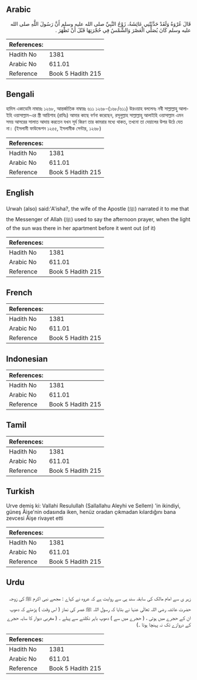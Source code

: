 ## Arabic


<div dir="rtl" lang="ar" style={{fontSize:'larger',backgroundColor:'#f8f9fa',padding:20}}>
قَالَ عُرْوَةُ وَلَقَدْ حَدَّثَتْنِي عَائِشَةُ، زَوْجُ النَّبِيِّ صلى الله عليه وسلم أَنَّ رَسُولَ اللَّهِ صلى الله عليه وسلم كَانَ يُصَلِّي الْعَصْرَ وَالشَّمْسُ فِي حُجْرَتِهَا قَبْلَ أَنْ تَظْهَرَ ‏.‏
</div>
<div style={{backgroundColor:'#f8f9fa',padding:20, marginBottom: 10}}><table> <thead> <tr> <th>References:</th> <th></th> </tr> </thead> <tbody><tr><td>Hadith No</td><td>1381</td></tr><tr><td>Arabic No</td><td>611.01</td></tr><tr><td>Reference</td><td>Book 5 Hadith 215</td></tr></tbody></table></div>

## Bengali


<div dir="ltr" lang="bn" style={{fontSize:'larger',backgroundColor:'#f8f9fa',padding:20}}>
হাদিস একাডেমি নাম্বারঃ ১২৬৮, আন্তর্জাতিক নাম্বারঃ ৬১১ ১২৬৮-(১৬৮/৬১১) উরওয়াহ বললেনঃ নবী সাল্লাল্লাহু আলাইহি ওয়াসাল্লাম-এর স্ত্রী আয়িশাহ (রাযিঃ) আমার কাছে বর্ণনা করেছেন, রসূলুল্লাহ সাল্লাল্লাহু আলাইহি ওয়াসাল্লাম এমন সময় আসরের সালাত আদায় করতেন যখন সূর্য কিরণ তার কামরার মধ্যে থাকত, তখনো তা দেয়ালের উপর উঠে যেত না। (ইসলামী ফাউন্ডেশন ১২৫৫, ইসলামীক সেন্টার, ১২৬৮)
</div>
<div style={{backgroundColor:'#f8f9fa',padding:20, marginBottom: 10}}><table> <thead> <tr> <th>References:</th> <th></th> </tr> </thead> <tbody><tr><td>Hadith No</td><td>1381</td></tr><tr><td>Arabic No</td><td>611.01</td></tr><tr><td>Reference</td><td>Book 5 Hadith 215</td></tr></tbody></table></div>

## English


<div dir="ltr" lang="en" style={{fontSize:'larger',backgroundColor:'#f8f9fa',padding:20}}>
Urwah (also) said:'A'isha?, the wife of the Apostle (ﷺ) narrated it to me that the Messenger of Allah (ﷺ) used to say the afternoon prayer, when the light of the sun was there in her apartment before it went out (of it)
</div>
<div style={{backgroundColor:'#f8f9fa',padding:20, marginBottom: 10}}><table> <thead> <tr> <th>References:</th> <th></th> </tr> </thead> <tbody><tr><td>Hadith No</td><td>1381</td></tr><tr><td>Arabic No</td><td>611.01</td></tr><tr><td>Reference</td><td>Book 5 Hadith 215</td></tr></tbody></table></div>

## French


<div dir="ltr" lang="fr" style={{fontSize:'larger',backgroundColor:'#f8f9fa',padding:20}}>

</div>
<div style={{backgroundColor:'#f8f9fa',padding:20, marginBottom: 10}}><table> <thead> <tr> <th>References:</th> <th></th> </tr> </thead> <tbody><tr><td>Hadith No</td><td>1381</td></tr><tr><td>Arabic No</td><td>611.01</td></tr><tr><td>Reference</td><td>Book 5 Hadith 215</td></tr></tbody></table></div>

## Indonesian


<div dir="ltr" lang="id" style={{fontSize:'larger',backgroundColor:'#f8f9fa',padding:20}}>

</div>
<div style={{backgroundColor:'#f8f9fa',padding:20, marginBottom: 10}}><table> <thead> <tr> <th>References:</th> <th></th> </tr> </thead> <tbody><tr><td>Hadith No</td><td>1381</td></tr><tr><td>Arabic No</td><td>611.01</td></tr><tr><td>Reference</td><td>Book 5 Hadith 215</td></tr></tbody></table></div>

## Tamil


<div dir="ltr" lang="ta" style={{fontSize:'larger',backgroundColor:'#f8f9fa',padding:20}}>

</div>
<div style={{backgroundColor:'#f8f9fa',padding:20, marginBottom: 10}}><table> <thead> <tr> <th>References:</th> <th></th> </tr> </thead> <tbody><tr><td>Hadith No</td><td>1381</td></tr><tr><td>Arabic No</td><td>611.01</td></tr><tr><td>Reference</td><td>Book 5 Hadith 215</td></tr></tbody></table></div>

## Turkish


<div dir="ltr" lang="tr" style={{fontSize:'larger',backgroundColor:'#f8f9fa',padding:20}}>
Urve demiş ki: Vallahi Resulullah (Sallallahu Aleyhi ve Sellem) 'in ikindiyi, güneş Âişe'nin odasında iken, henüz oradan çıkmadan kılardığını bana zevcesi Âişe rivayet etti
</div>
<div style={{backgroundColor:'#f8f9fa',padding:20, marginBottom: 10}}><table> <thead> <tr> <th>References:</th> <th></th> </tr> </thead> <tbody><tr><td>Hadith No</td><td>1381</td></tr><tr><td>Arabic No</td><td>611.01</td></tr><tr><td>Reference</td><td>Book 5 Hadith 215</td></tr></tbody></table></div>

## Urdu


<div dir="rtl" lang="ur" style={{fontSize:'larger',backgroundColor:'#f8f9fa',padding:20}}>
زہر ی سے امام مالک کی سابقہ سند ہی سے روایت ہے کہ عروہ نے کہاے : مجھے نبی اکرم ﷺ کی زوجہ حضرت عائشہ رضی اللہ تعالٰی عنہا نے بتایا کہ رسول اللہ ﷺ عصر کی نماز ( اس وقت ) پڑھتے کہ دھوپ ان کے حجرے میں ہوتی ، ( حجرے میں سے ) دھوپ باہر نکلنے سے پہلے ۔ ( مغربی دیوار کا سایہ حجرے کے دروازے تک نہ پہنچا ہوتا ۔)
</div>
<div style={{backgroundColor:'#f8f9fa',padding:20, marginBottom: 10}}><table> <thead> <tr> <th>References:</th> <th></th> </tr> </thead> <tbody><tr><td>Hadith No</td><td>1381</td></tr><tr><td>Arabic No</td><td>611.01</td></tr><tr><td>Reference</td><td>Book 5 Hadith 215</td></tr></tbody></table></div>